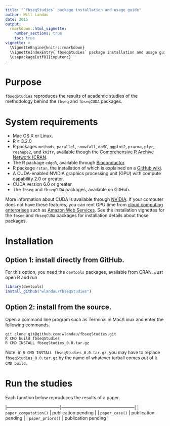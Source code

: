 ```yaml
---
title: "`fbseqStudies` package installation and usage guide"
author: Will Landau
date: 2015
output: 
  rmarkdown::html_vignette:
    number_sections: true
    toc: true
vignette: >
  \VignetteEngine{knitr::rmarkdown}
  \VignetteIndexEntry{`fbseqStudies` package installation and usage guide}
  \usepackage[utf8]{inputenc}
---
```


# Purpose

`fbseqStudies` reproduces the results of academic studies of the methodology behind the `fbseq` and `fbseqCUDA` packages.

# System requirements

- Mac OS X or Linux. 
- R $\ge$ 3.2.0
- R packages `methods`, `parallel`, `snowfall`, `doMC`, `ggplot2`, `pracma`, `plyr`, `reshape2`, and `knitr`, available though the [Comprehensive R Archive Network (CRAN](https://cran.r-project.org/).
- The R package `edgeR`, available through [Bioconductor](http://bioconductor.org/). 
- R package `rstan`, the installation of which is explained on a [GitHub wiki](https://github.com/stan-dev/rstan/wiki/RStan-Getting-Started).
- A CUDA-enabled NVIDIA graphics processing unit (GPU) with compute capability 2.0 or greater.
- CUDA version 6.0 or greater.
- The `fbseq` and `fbseqCUDA` packages, available on GitHub.

More information about CUDA is available through [NVIDIA](http://www.nvidia.com/object/cuda_home_new.html). If your computer does not have these features, you can rent GPU time from [cloud computing enterprises](http://www.nvidia.com/object/gpu-cloud-computing-services.html) such as [Amazon Web Services](http://aws.amazon.com/ec2/instance-types/). See the installation vignettes for the `fbseq` and `fbseqCUDA` packages for installation details about those packages.

# Installation

## Option 1: install directly from GitHub.

For this option, you need the `devtools` packages, available from CRAN. Just open R and run 

```r
library(devtools)
install_github("wlandau/fbseqStudies")
```

## Option 2: install from the source.

Open a command line program such as Terminal in Mac/Linux and enter the following commands.

```
git clone git@github.com:wlandau/fbseqStudies.git
R CMD build fbseqStudies
R CMD INSTALL fbseqStudies_0.0.tar.gz
```


Note: in `R CMD INSTALL fbseqStudies_0.0.tar.gz`, you may have to replace `fbseqStudies_0.0.tar.gz` by the name of whatever tarball comes out of `R CMD build`.

# Run the studies

Each function below reproduces the results of a paper.

|------------------------------------|--------------------------------------------------| 
| `paper_computation()`   | publication pending | 
| `paper_case()`  | publication pending |
| `paper_priors()`  | publication pending |

